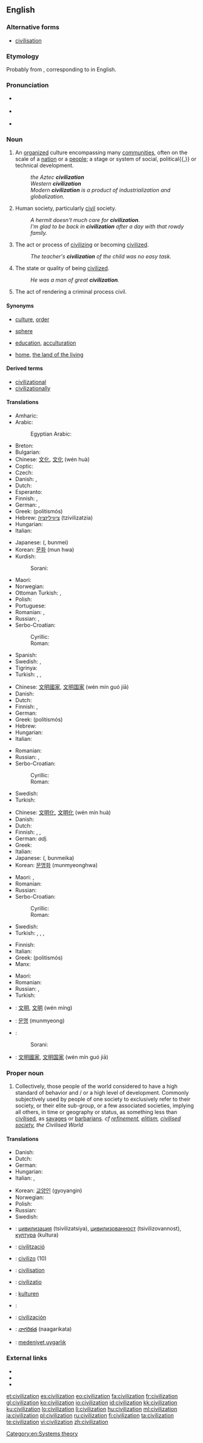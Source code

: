 ==English==
{{wikipedia}}
{{wikiquote}}

===Alternative forms===
* [[civilisation]]  {{qualifier|UK}}

===Etymology===
Probably from {{etyl|fr|en}} {{term|lang=fr|civilisation}}, corresponding to {{suffix|civilize|ation|lang=en}} in English.<!-- Century 1911: From civilize + -ation. -->

===Pronunciation===
* {{a|UK}} {{IPA|/ˌsɪv.ɪ.laɪˈzeɪ.ʃən/}}
* {{a|Aus}} {{IPA|[ˌsɪv.ə.lɑeˈzæɪ.ʃən]}}
* {{a|US}} {{IPA|/ˌsɪv.ə.ləˈzeɪ.ʃən/}}
: {{audio|En-us-civilization.ogg|Audio (US)}}

===Noun===
{{en-noun}}

# An [[organized]] culture encompassing many [[community|communities]], often on the scale of a [[nation]] or a [[people]]; a stage or system of social, political{{,}} or technical development.
#: ''the Aztec '''civilization'''''
#: ''Western '''civilization'''''
#: ''Modern '''civilization''' is a product of industrialization and globalization.''
# {{context|uncountable|lang=en}} Human society, particularly [[civil]] society.
#: ''A hermit doesn't much care for '''civilization'''.''
#: ''I'm glad to be back in '''civilization''' after a day with that rowdy family.''
# The act or process of [[civilize|civilizing]] or becoming [[civilize|civilized]].
#: ''The teacher's '''civilization''' of the child was no easy task.''
# The state or quality of being [[civilized]].
#: ''He was a man of great '''civilization'''.''
# {{context|obsolete|lang=en}} The act of rendering a criminal process civil.

====Synonyms====
* {{sense|large-scale stage of societal development}} [[culture]], [[order]]
* {{sense|group of countries}} [[sphere]]
* {{sense|act of civilizing}} [[education]], [[acculturation]]
* {{sense|preferred human society}} [[home]], [[the land of the living]]

====Derived terms====
* [[civilizational]]
* [[civilizationally]]

====Translations====
{{trans-top|organized culture}}
* Amharic: {{t-|am|ስልጣኔ|m|tr=slt’ane̯|sc=Ethi}}
* Arabic: {{t+|ar|حضارة|f|tr=hidaara|sc=Arab}}
*: Egyptian Arabic: {{tø|arz|حضارة|f|tr=ḥaḍāra|sc=Arab}}
* Breton: {{t+|br|sevenadur|m}}
* Bulgarian: {{t+|bg|цивилизация|f|sc=Cyrl}}
* Chinese: [[文化]], [[文化]] (wén huà)
* Coptic: {{tø|cop|ⲓⲉⲃⲟⲩⲱⲓⲛⲓ|m|tr=yevuōini}}
* Czech: {{t+|cs|civilizace|f}}
* Danish: {{t-|da|civilisation|c}}, {{t-|da|kultur|c}}
* Dutch: {{t+|nl|beschaving|f}}
* Esperanto: {{t-|eo|civilizo}}
* Finnish: {{t+|fi|kulttuuri}}, {{t-|fi|sivilisaatio}}
* German: {{t+|de|Zivilisation|f}}, {{t+|de|Kultur|f}}
* Greek: {{t+|el|πολιτισμός|m|sc=Grek}} (politismós)
* Hebrew: [[ציוויליזציה]] (tzivilizatzia) {{f}}
* Hungarian: {{t+|hu|civilizáció}}
* Italian: {{t+|it|civiltà|f}}
{{trans-mid}}
* Japanese: {{Jpan|[[文明]]}} ({{Jpan|[[ぶんめい]]}}, bunmei)
* Korean: [[문화]] (mun hwa)
* Kurdish:
*: Sorani: {{t+|ku|ئاوه‌دانی|tr=AwadAni|sc=ku-Arab}}
* Maori: {{t-|mi|puāwaitanga}}
* Norwegian: {{t+|no|sivilisasjon|m}}
* Ottoman Turkish: {{tø|ota|مدنيت|tr=medeniyyet|sc=ota-Arab}}, {{tø|ota|تمدن|tr=temeddün|sc=ota-Arab}}
* Polish: {{t+|pl|cywilizacja|f}}
* Portuguese: {{t+|pt|civilização|f}}
* Romanian: {{t-|ro|civilizație|f}}, {{t-|ro|cultură|f}}
* Russian: {{t+|ru|цивилизация|f|tr=civilizácija|sc=Cyrl}}, {{t+|ru|культура|f|tr=kul'túra|sc=Cyrl}}
* Serbo-Croatian:
*: Cyrillic:  {{t-|sh|цивилизација|f|sc=Cyrl}}
*: Roman: {{t-|sh|civilizacija|f|alt=civilizácija}}
* Spanish: {{t+|es|civilización|f}}
* Swedish: {{t-|sv|civilisation|c}}, {{t+|sv|kultur|c}}
* Tigrinya: {{t-|ti|ስልጣኔ|tr=slt’anie̯|sc=Ethi}}
* Turkish: {{t-|tr|ekinç}}, {{t+|tr|medeniyet}}, {{t+|tr|uygarlık}}
{{trans-bottom}}

{{trans-top|human society}}
* Chinese: [[文明]][[國家]], [[文明]][[国家]] (wén mín guó jiā)
* Danish: {{t-|da|civilisation|c}}
* Dutch: {{t-|nl|bewoonde wereld}}
* Finnish: {{t+|fi|sivistys}}, {{t-|fi|sivistynyt}} {{t+|fi|yhteiskunta}}
* German: {{t+|de|Kultur|f}}
* Greek: {{t+|el|πολιτισμός|m|sc=Grek}} (politismós)
* Hebrew: {{t-|he|ציוויליזציה|f|tr=tzivilizatzia|}}
* Hungarian: {{t+|hu|civilizáció}}
* Italian: {{t+|it|civiltà}}
{{trans-mid}}
* Romanian: {{t-|ro|civilizație|f}}
* Russian: {{t+|ru|цивилизация|f|tr=civilizácija|sc=Cyrl}}, {{t+|ru|культура|f|tr=kul'túra|sc=Cyrl}}
* Serbo-Croatian:
*: Cyrillic:  {{t-|sh|цивилизација|f|sc=Cyrl}}
*: Roman: {{t-|sh|civilizacija|f|alt=civilizácija}}
* Swedish: {{t-|sv|civilisation|c}}
* Turkish: {{t+|tr|insanlık}}
{{trans-bottom}}

{{trans-top|act or process of civilizing or becoming civilized}}
* Chinese: [[文明化]], [[文明化]] (wén mín huà)
* Danish: {{t-|da|civilisering|c}}
* Dutch: {{t-|nl|civilisatie}}
* Finnish: {{t+|fi|sivistää|alt=sivistäminen}}, {{t-|fi|sivistyä|alt=sivistyminen}}, {{t-|fi|sivilisaatio}}
* German: {{t+|de|zivilisiert}} ''adj.''
* Greek: {{t+|el|πολιτισμός|m|tr=politismós|sc=Grek}}
* Italian: {{t-|it|civilizzazione|f}}
* Japanese: {{Jpan|[[文明化]]}} ({{Jpan|[[ぶんめいか]]}}, bunmeika)
* Korean: [[문명화]] (munmyeonghwa)
{{trans-mid}}
* Maori: {{t-|mi|puāwaitanga}}, {{t-|mi|whakapuāwaitanga}}
* Romanian: {{t-|ro|civilizare|f}}
* Russian: {{t+|ru|цивилизация|f|tr=civilizácija|sc=Cyrl}}
* Serbo-Croatian:
*: Cyrillic: {{t-|sh|цивилизираност|f|sc=Cyrl}}
*: Roman: {{t-|sh|civiliziranost|f|alt=civilìzīranōst}}
* Swedish: {{t-|sv|civilisering|c}}
* Turkish: {{t-|tr|medenîleşme}}, {{t+|tr|uygarlaşma}}, {{t-|tr|medenîleştirme}}, {{t-|tr|uygarlaştırma}}
{{trans-bottom}}

{{trans-top|state or quality of being civilized}}
* Finnish: {{t-|fi|sivistyneiyys}}
* Italian: {{t+|it|civiltà|f}}
* Greek: {{t+|el|πολιτισμός|m|sc=Grek}} (politismós)
* Manx: {{t-|gv|ardveenid|f}}
{{trans-mid}}
* Maori: {{t-|mi|puāwaitanga}}
* Romanian: {{t-|ro|civilitate|f}}
* Russian: {{t+|ru|цивилизованность|f|tr=civilizóvannost'|sc=Cyrl}}, {{t+|ru|культура|f|tr=kul'túra|sc=Cyrl}}
* Turkish: {{t+|tr|sivilleşme}}
{{trans-bottom}}

{{checktrans-top}}
<!-- these were under advanced state of society-->
* {{ttbc|cmn}}: [[文明]], [[文明]] (wén míng)
* {{ttbc|ko}}: [[문명]] (munmyeong)
* {{ttbc|ku}}:
*: Sorani: {{t-|ku|شارستانێتی|tr=shAristAneti|sc=ku-Arab}}
{{trans-mid}}
<!-- these were under achievements of communal understanding -->
* {{ttbc|cmn}}: [[文明]][[國家]], [[文明]][[国家]] (wén mín guó jiā)
{{trans-bottom}}

===Proper noun===
{{en-proper noun}}

# Collectively, those people of the world considered to have a high standard of behavior and / or a high level of development. Commonly subjectively used by people of one society to exclusively refer to their society, or their elite sub-group, or a few associated societies, implying all others, in time or geography or status, as something less than [[civilise|civilised]], as [[savage|savages]] or [[barbarian|barbarians]]. ''cf [[refinement]], [[elitism]], [[civilised society]], the Civilised World''

====Translations====
{{trans-top|people of the world considered to have a high standard of behavior}}
* Danish: {{t-|da|civilisation|c}}
* Dutch: {{t+|nl|beschaving}}
* German: {{t+|de|Zivilisation|f}}
* Hungarian: {{t+|hu|civilizáció}}
* Italian: {{t+|it|civiltà|f}},  {{t-|it|civilizzazione|f}}
{{trans-mid}}
* Korean: [[교양인]] (gyoyangin)
* Norwegian: {{t+|no|sivilisasjon|m}}
* Polish: {{t+|pl|cywilizacja|f}}
* Russian: {{t+|ru|цивилизация|f|tr=civilizácija|sc=Cyrl}}
* Swedish: {{t-|sv|civilisation|c}}
{{trans-bottom}}

{{checktrans-top}}
<!--Please remove this section once all the words are moved to their appropriate translation table above-->
* {{ttbc|bg}}: [[цивилизация]] (tsivilizatsiya), [[цивилизованност]] (tsivilizovannost), [[култура]] (kultura)
* {{ttbc|ca}}: [[civilització]]
* {{ttbc|eo}}: [[civilizo]] (10)
* {{ttbc|fr}}: [[civilisation]]
{{trans-mid}}
* {{ttbc|la}}: [[civilizatio]]
* {{ttbc|no}}: [[kulturen]] {{f}}
* {{ttbc|fa}}: {{t+|fa|تمدن|alt=تمدّن|sc=fa-Arab}}
* {{ttbc|es}}: [[civilización]]
* {{ttbc|te}}: [[నాగరికత]] (naagarikata)
* {{ttbc|tr}}: [[medeniyet]],[[uygarlık]]
{{trans-bottom}}

===External links===
* {{R:Webster 1913}}
* {{R:Century 1911}}
* {{R:OneLook}}

[[Category:en:Systems theory]]

[[et:civilization]]
[[es:civilization]]
[[eo:civilization]]
[[fa:civilization]]
[[fr:civilization]]
[[gl:civilization]]
[[ko:civilization]]
[[io:civilization]]
[[id:civilization]]
[[kk:civilization]]
[[ku:civilization]]
[[lo:civilization]]
[[li:civilization]]
[[hu:civilization]]
[[ml:civilization]]
[[ja:civilization]]
[[pl:civilization]]
[[ru:civilization]]
[[fi:civilization]]
[[ta:civilization]]
[[te:civilization]]
[[vi:civilization]]
[[zh:civilization]]